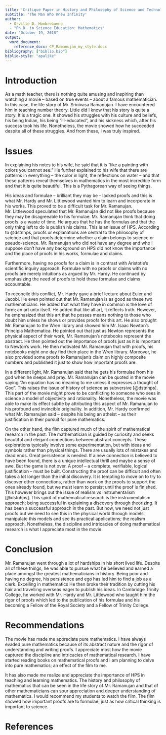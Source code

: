 ```yaml
---
title: 'Critique Paper in History and Philosophy of Science and Technology Education'
subtitle: 'The Man Who Knew Infinity'
author:
  - Orville D. Hombrebueno
  - "Ph.D. in Science Education: Mathematics"
date: "October 19, 2018"
output:
  word_document:
    reference_docx: CP_Ramanujan_my_style.docx
bibliography: ["biblio.bib"]
biblio-style: "apalike"
---
```

# Introduction

As a math teacher, there is nothing quite amusing and inspiring than watching a movie -- based on true events -- about a famous mathematician. In this case, the life story of Mr. Srinivasa Ramanujan. I have encountered him in teaching number theory. Little did I know that his story is quite a story. It is a tragic one. It showed his struggles with his culture and beliefs, his being Indian, his being "ill-educated", and his sickness which, after his success took his life. Nonetheless, the movie showed how he succeeded despite all of these struggles. And from these, I was truly inspired.

# Issues

In explaining his notes to his wife, he said that it is "like a painting with colors you cannot see." He further explained to his wife that there are patterns in everything -- the color in light, the reflections on water -- and that these patterns reveal themselves in mathematics in the most incredible form and that it is quite beautiful. This is a Pythagorean way of seeing things.

His ideas and formulae -- brilliant they may be -- lacked proofs and this is what Mr. Hardy and Mr. Littlewood wanted him to learn and incorporate in his works. This proved to be a difficult task for Mr. Ramanujan. Mr. Littlewood speculated that Mr. Ramanujan did not like proofs because they may be disagreeable to his formulae. Mr. Ramanujan think that doing proofs is a waste of time. He argues that he has the formulas and that the only thing left to do is publish his claims. This is an issue of HPS. According to @dstnhps, proofs or explanations are central to the philosophy of science and that proofs determine whether a claim belongs to science or pseudo-science. Mr. Ramanujan who did not have any degree and who I suppose don't have any background on HPS did not know the importance and the place of proofs in his works, formulae and claims.

Furthermore, having no proofs for a claim is in contrast with Aristotle's scientific inquiry approach. Formulae with no proofs or claims with no proofs are merely intuitions as argued by Mr. Hardy. He continued by emphasizing the need of proofs to hold these formulae and claims accountable.

To reconcile this conflict, Mr. Hardy gave a brief lecture about Euler and Jacobi. He even pointed out that Mr. Ramanujan is as good as these two mathematicians. He added that what they have in common is the love of form; an art unto itself. He added that like all art, it reflects truth. However, he emphasized that this art that he posses means nothing to those who doubt him unless he shows or provides proofs for this art. He also brought Mr. Ramanujan to the Wren library and showed him Mr. Isaac Newton's Principia Mathematica. He pointed out that just as Newton represents the physical aspect of their work, Mr. Ramanujan's notebooks represent the abstract. He then pointed out the importance of proofs just as it is important to Newton's work. He then motivated Mr. Ramanujan that with proofs, his notebooks might one day find their place in the Wren library.  Moreover, he also provided some proofs to Ramanujan's claim on highly composite numbers and published it just to show how important proofs are.

In a different light, Mr. Ramanujan said that he gets his formulae from his god when he sleeps and pray. Mr. Ramanujan can be quoted in the movie saying "An equation has no meaning to me unless it expresses a thought of God". This raises the issue of history of science as subversive [@dstnhps]. This part of the movie might prove to be conflicting to someone who sees in science a model of objectivity and rationality. Nonetheless, the movie was able to make its effect subtle by attributing this aspect of Mr. Ramanujan to his profound and invincible originality. In addition, Mr. Hardy confirmed what Mr. Ramanujan said -- despite his being an atheist -- as their justification in their pursuit for pure mathematics.

On the other hand, the film captured much of the spirit of mathematical research in the past. The mathematician is guided by curiosity and seeks beautiful and elegant connections between abstract concepts. These explorations typically involve some experimentation, but with ideas and symbols rather than physical things. There are usually lots of mistakes and dead ends. Great persistence is needed. If a new connection is believed to have been found, there is a unique intellectual thrill and maybe a sense of awe. But the game is not over. A proof – a complete, verifiable, logical justification – must be built. Constructing the proof can be difficult and often takes a lot longer than the initial discovery. It is tempting to move on to try to discover other connections, rather than work on the proofs to support the ones already found, but we must learn to persist until the proof is finished. This however brings out the issue of realism vs instrumentalism [@dstnhps]. This spirit of mathematical research is the instrumentalism approach; being successful in explaining a discovery through theorizing. It has been a successful approach in the past. But now, we need not just proofs but we need to see this in the physical world through models, manipulate this models and see its practical applications; the realism approach. Nonetheless, the discipline and intricacies of doing mathematical research is what I appreciate most in the movie.

# Conclusion

Mr. Ramanujan went through a lot of hardships in his short lived life. Despite all of these things, he was able to pursue what he believed and earned a place amongst the greatest mathematicians in history. Being poor and having no degree, his persistence and ego has led him to find a job as a clerk. Excelling in mathematics He then broke their tradition by cutting his hair and travelling overseas eager to publish his ideas. In Cambridge Trinity College, he worked with Mr. Hardy and Mr. Littlewood who taught him the rigor of proofs which led to the publication of his formulae and his becoming a Fellow of the Royal Society and a Fellow of Trinity College.

# Recommendations

The movie has made me appreciate pure mathematics. I have always evaded pure mathematics because of its abstract nature and the rigor of understanding and writing proofs. I appreciate most how the movie captured the discipline and intricacies of mathematical research. I have started reading books on mathematical proofs and I am planning to delve into pure mathematics; an effect of the film to me.

It has also made me realize and appreciate the importance of HPS in teaching and learning mathematics. The history and philosophy of mathematics that can be seen in the life story of Mr. Ramanujan and that of other mathematicians can spur appreciation and deeper understanding of mathematics. I would recommend my students to watch the film. The film showed how important proofs are to formulae, just as how critical thinking is important to science.

# References
